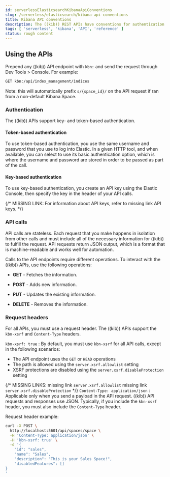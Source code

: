 ```yaml
---
id: serverlessElasticsearchKibanaApiConventions
slug: /serverless/elasticsearch/kibana-api-conventions
title: Kibana API conventions
description: The ((kib)) REST APIs have conventions for authentication and headers.
tags: [ 'serverless', 'kibana', 'API', 'reference' ]
status: rough content
---
```



<RoughContent />

<div id="using-apis"></div>

## Using the APIs

Prepend any ((kib)) API endpoint with `kbn:` and send the request through <DocLink id="serverlessElasticsearchDevToolsConsole">Dev Tools > Console</DocLink>.
For example:

```sh
GET kbn:/api/index_management/indices
```

Note: this will automatically prefix `s/{space_id}/` on the API request if ran from a non-default Kibana Space.

<div id="api-authentication"></div>

### Authentication
The ((kib)) APIs support key- and token-based authentication.

<div id="token-api-authentication"></div>

#### Token-based authentication

To use token-based authentication, you use the same username and password that you use to log into Elastic.
In a given HTTP tool, and when available, you can select to use its basic authentication option,
which is where the username and password are stored in order to be passed as part of the call.

<div id="key-authentication"></div>

#### Key-based authentication

To use key-based authentication, you create an API key using the Elastic Console, then specify the key in the header of your API calls.

{/* MISSING LINK: For information about API keys, refer to <DocBadge><DocIcon size="s" type="unlink" title="missing link"/> missing link</DocBadge>  <DocLink id="enKibanaApiKeys">API keys</DocLink>. */}

<div id="api-calls"></div>

### API calls
API calls are stateless. Each request that you make happens in isolation from other calls and must include all of the necessary information for ((kib)) to fulfill the request. API requests return JSON output, which is a format that is machine-readable and works well for automation.

Calls to the API endpoints require different operations. To interact with the ((kib)) APIs, use the following operations:

* **GET** - Fetches the information.

* **POST** - Adds new information.

* **PUT** - Updates the existing information.

* **DELETE** - Removes the information.

<div id="api-request-headers"></div>

### Request headers

For all APIs, you must use a request header. The ((kib)) APIs support the `kbn-xsrf` and `Content-Type` headers.

`kbn-xsrf: true` 
    : By default, you must use `kbn-xsrf` for all API calls, except in the following scenarios:

* The API endpoint uses the `GET` or `HEAD` operations
* The path is allowed using the `server.xsrf.allowlist` setting
* XSRF protections are disabled using the `server.xsrf.disableProtection` setting

{/* MISSING LINKS:
<DocBadge><DocIcon size="s" type="unlink" title="missing link"/> missing link</DocBadge>  <DocLink id="enKibanaSettings" section="settings-xsrf-allowlist">`server.xsrf.allowlist`</DocLink>
<DocBadge><DocIcon size="s" type="unlink" title="missing link"/> missing link</DocBadge> <DocLink id="enKibanaSettings" section="settings-xsrf-disableProtection">`server.xsrf.disableProtection`</DocLink>
*/}
`Content-Type: application/json` 
    : Applicable only when you send a payload in the API request. ((kib)) API requests and responses use JSON.
    Typically, if you include the `kbn-xsrf` header, you must also include the `Content-Type` header.

Request header example:

```sh
curl -X POST \
  http://localhost:5601/api/spaces/space \
  -H 'Content-Type: application/json' \
  -H 'kbn-xsrf: true' \
  -d '{
	"id": "sales",
	"name": "Sales",
	"description": "This is your Sales Space!",
	"disabledFeatures": []
}
'
```

